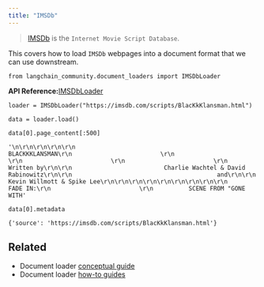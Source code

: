 ```yaml
---
title: "IMSDb"
---
```


> [IMSDb](https://imsdb.com/) is the `Internet Movie Script Database`.

This covers how to load `IMSDb` webpages into a document format that we can use downstream.

```
from langchain_community.document_loaders import IMSDbLoader
```

**API Reference:**[IMSDbLoader](https://python.langchain.com/api_reference/community/document_loaders/langchain_community.document_loaders.imsdb.IMSDbLoader.html)

```
loader = IMSDbLoader("https://imsdb.com/scripts/BlacKkKlansman.html")
```

```
data = loader.load()
```

```
data[0].page_content[:500]
```

```
'\n\r\n\r\n\r\n\r\n                                    BLACKKKLANSMAN\r\n                         \r\n                         \r\n                         \r\n                         \r\n                                      Written by\r\n\r\n                          Charlie Wachtel & David Rabinowitz\r\n\r\n                                         and\r\n\r\n                              Kevin Willmott & Spike Lee\r\n\r\n\r\n\r\n\r\n\r\n\r\n\r\n\r\n                         FADE IN:\r\n                         \r\n          SCENE FROM "GONE WITH'
```

```
data[0].metadata
```

```
{'source': 'https://imsdb.com/scripts/BlacKkKlansman.html'}
```

## Related

* Document loader [conceptual guide](/src/oss/concepts/document_loaders)
* Document loader [how-to guides](/src/oss/how_to/#document-loaders)
